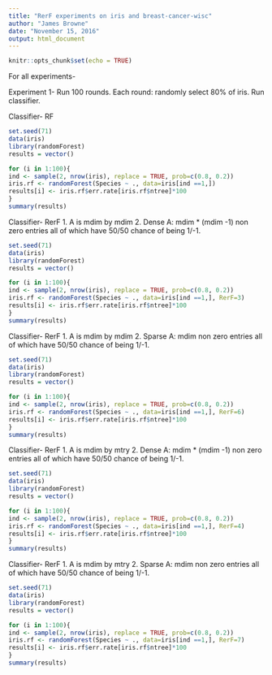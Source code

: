 ```yaml
---
title: "RerF experiments on iris and breast-cancer-wisc"
author: "James Browne"
date: "November 15, 2016"
output: html_document
---
```


```r
knitr::opts_chunk$set(echo = TRUE)
```
For all experiments-




Experiment 1-  Run 100 rounds.  Each round: randomly select 80% of iris.  Run classifier.

Classifier- RF
```r
set.seed(71)
data(iris)
library(randomForest)
results = vector()

for (i in 1:100){
ind <- sample(2, nrow(iris), replace = TRUE, prob=c(0.8, 0.2))
iris.rf <- randomForest(Species ~ ., data=iris[ind ==1,])
results[i] <- iris.rf$err.rate[iris.rf$ntree]*100
}
summary(results)
```

Classifier- RerF
1.  A is mdim by mdim
2.  Dense A: mdim * (mdim -1) non zero entries all of which have 50/50 chance of being 1/-1.
```r
set.seed(71)
data(iris)
library(randomForest)
results = vector()

for (i in 1:100){
ind <- sample(2, nrow(iris), replace = TRUE, prob=c(0.8, 0.2))
iris.rf <- randomForest(Species ~ ., data=iris[ind ==1,], RerF=3)
results[i] <- iris.rf$err.rate[iris.rf$ntree]*100
}
summary(results)
```

Classifier- RerF
1.  A is mdim by mdim
2.  Sparse A: mdim non zero entries all of which have 50/50 chance of being 1/-1.
```r
set.seed(71)
data(iris)
library(randomForest)
results = vector()

for (i in 1:100){
ind <- sample(2, nrow(iris), replace = TRUE, prob=c(0.8, 0.2))
iris.rf <- randomForest(Species ~ ., data=iris[ind ==1,], RerF=6)
results[i] <- iris.rf$err.rate[iris.rf$ntree]*100
}
summary(results)
```

Classifier- RerF
1.  A is mdim by mtry
2.  Dense A: mdim * (mdim -1) non zero entries all of which have 50/50 chance of being 1/-1.
```r
set.seed(71)
data(iris)
library(randomForest)
results = vector()

for (i in 1:100){
ind <- sample(2, nrow(iris), replace = TRUE, prob=c(0.8, 0.2))
iris.rf <- randomForest(Species ~ ., data=iris[ind ==1,], RerF=4)
results[i] <- iris.rf$err.rate[iris.rf$ntree]*100
}
summary(results)
```

Classifier- RerF
1.  A is mdim by mtry
2.  Sparse A: mdim non zero entries all of which have 50/50 chance of being 1/-1.
```r
set.seed(71)
data(iris)
library(randomForest)
results = vector()

for (i in 1:100){
ind <- sample(2, nrow(iris), replace = TRUE, prob=c(0.8, 0.2))
iris.rf <- randomForest(Species ~ ., data=iris[ind ==1,], RerF=7)
results[i] <- iris.rf$err.rate[iris.rf$ntree]*100
}
summary(results)
```